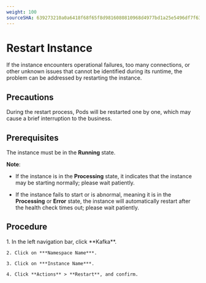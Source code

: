 ```yaml
---
weight: 100
sourceSHA: 639273210a0a6418f68f65f8d9816080810968d4977bd1a25e5496df7f6354e7
---
```


# Restart Instance

If the instance encounters operational failures, too many connections, or other unknown issues that cannot be identified during its runtime, the problem can be addressed by restarting the instance.

## Precautions

During the restart process, Pods will be restarted one by one, which may cause a brief interruption to the business.

## Prerequisites

The instance must be in the **Running** state.

**Note**:

- If the instance is in the **Processing** state, it indicates that the instance may be starting normally; please wait patiently.

- If the instance fails to start or is abnormal, meaning it is in the **Processing** or **Error** state, the instance will automatically restart after the health check times out; please wait patiently.

## Procedure

<Tabs>
  <Tab label="Web Console">
    1. In the left navigation bar, click **Kafka**.

    2. Click on ***Namespace Name***.

    3. Click on ***Instance Name***.

    4. Click **Actions** > **Restart**, and confirm.
  </Tab>
</Tabs>
